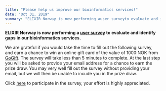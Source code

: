```yaml
---
title: "Please help us improve our bioinformatics services!"
date: "Oct 31, 2019"
summary: "ELIXIR Norway is now performing auser surveyto evaluate and identify gaps in our bioinformatics services."
---
```


**ELIXIR Norway is now performing a [user survey](https://bit.ly/ELIXIRsurvey) to evaluate and identify gaps in our bioinformatics services.**

We are grateful if you would take the time to fill out the following survey, and earn a chance to win an online gift card of the value of 1000 NOK from [GoGift](https://www.gogift.com/nb-NO/). The survey will take less than 5 minutes to complete. At the last step you will be asked to provide your email address for a chance to earn the prize draw. You may very well fill out the survey without providing your email, but we will then be unable to incude you in the prize draw.

Click [here](https://bit.ly/ELIXIRsurvey) to participate in the survey, your effort is highly appreciated.
